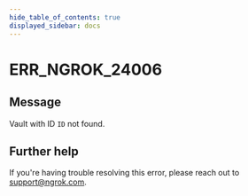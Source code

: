 ```yaml
---
hide_table_of_contents: true
displayed_sidebar: docs
---
```



# ERR_NGROK_24006

## Message

Vault with ID `ID` not found.

<ErrorDetails error="err_ngrok_24006" />

## Further help

If you're having trouble resolving this error, please reach out to [support@ngrok.com](mailto:support@ngrok.com?subject=Help%20with%20ERR_NGROK_24006).
